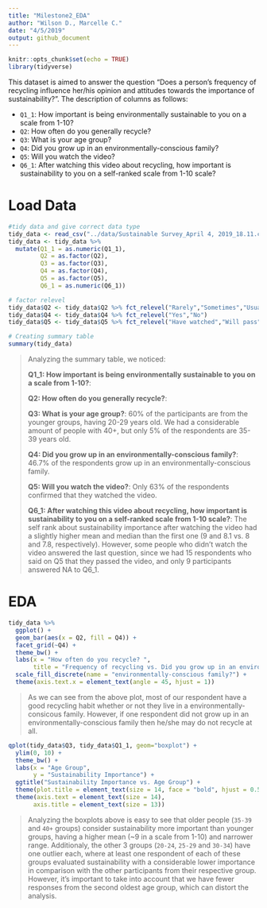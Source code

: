 ```yaml
---
title: "Milestone2_EDA"
author: "Wilson D., Marcelle C."
date: "4/5/2019"
output: github_document
---
```


```r
knitr::opts_chunk$set(echo = TRUE)
library(tidyverse)
```

This dataset is aimed to answer the question "Does a person’s frequency of recycling influence her/his opinion and attitudes towards the importance of sustainability?". The description of columns as follows:

  - `Q1_1`: How important is being environmentally sustainable to you on a scale from 1-10?
  - `Q2`: How often do you generally recycle?
  - `Q3`: What is your age group?
  - `Q4`: Did you grow up in an environmentally-conscious family?
  - `Q5`: Will you watch the video? 
  - `Q6_1`: After watching this video about recycling, how important is sustainability to you on a self-ranked scale from 1-10 scale?

# Load Data

```r
#tidy data and give correct data type
tidy_data <- read_csv("../data/Sustainable Survey_April 4, 2019_18.11.csv", col_types = cols(.default = col_character()))[3:62,18:23]
tidy_data <- tidy_data %>% 
  mutate(Q1_1 = as.numeric(Q1_1),
         Q2 = as.factor(Q2),
         Q3 = as.factor(Q3),
         Q4 = as.factor(Q4),
         Q5 = as.factor(Q5),
         Q6_1 = as.numeric(Q6_1))

# factor relevel
tidy_data$Q2 <- tidy_data$Q2 %>% fct_relevel("Rarely","Sometimes","Usually","Always")
tidy_data$Q4 <- tidy_data$Q4 %>% fct_relevel("Yes","No")
tidy_data$Q5 <- tidy_data$Q5 %>% fct_relevel("Have watched","Will pass")
```


```r
# Creating summary table
summary(tidy_data)
```

> Analyzing the summary table, we noticed:
>
> **Q1_1: How important is being environmentally sustainable to you on a scale from 1-10?**: 
>
> **Q2: How often do you generally recycle?**:
>
> **Q3: What is your age group?**: 60% of the participants are from the younger groups, having 20-29 years old. We had a considerable amount of people with 40+, but only 5% of the respondents are 35-39 years old.
>
> **Q4: Did you grow up in an environmentally-conscious family?**: 46.7% of the respondents grow up in an environmentally-conscious family.
>
> **Q5: Will you watch the video?**: Only 63% of the respondents confirmed that they watched the video.
>
> **Q6_1: After watching this video about recycling, how important is sustainability to you on a self-ranked scale from 1-10 scale?**: The self rank about sustainability importance after watching the video had a slightly higher mean and median than the first one (9 and 8.1 vs. 8 and 7.8, respectively). However, some people who didn't watch the video answered the last question, since we had 15 respondents who said on Q5 that they passed the video, and only 9 participants answered NA to Q6_1.

# EDA

```r
tidy_data %>% 
  ggplot() +
  geom_bar(aes(x = Q2, fill = Q4)) +
  facet_grid(~Q4) +
  theme_bw() +
  labs(x = "How often do you recycle? ",
       title = "Frequency of recycling vs. Did you grow up in an environmentally-conscious family?") +
  scale_fill_discrete(name = "environmentally-conscious family?") +
  theme(axis.text.x = element_text(angle = 45, hjust = 1))
```


> As we can see from the above plot, most of our respondent have a good recycling habit whether or not they live in a environmentally-consicous family. However, if one respondent did not grow up in an environmentally-conscious family then he/she may do not recycle at all.

```r
qplot(tidy_data$Q3, tidy_data$Q1_1, geom="boxplot") +
  ylim(0, 10) +
  theme_bw() +
  labs(x = "Age Group",
       y = "Sustainability Importance") +
  ggtitle("Sustainability Importance vs. Age Group") +
  theme(plot.title = element_text(size = 14, face = "bold", hjust = 0.5)) +
  theme(axis.text = element_text(size = 14),
       axis.title = element_text(size = 13))
```


> Analyzing the boxplots above is easy to see that older people (`35-39` and `40+` groups) consider sustainability more important than younger groups, having a higher mean (~9 in a scale from 1-10) and narrower range. Additionaly, the other 3 groups (`20-24`, `25-29` and `30-34`) have one outlier each, where at least one respondent of each of these groups evaluated sustainability with a considerable lower importance in comparison with the other participants from their respective group. However, it's important to take into account that we have fewer responses from the second oldest age group, which can distort the analysis.
